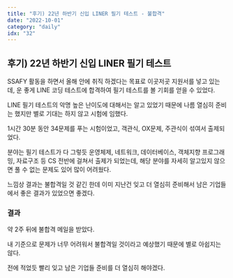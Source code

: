 ```yaml
---
title: "후기) 22년 하반기 신입 LINER 필기 테스트 - 불합격"
date: "2022-10-01"
category: "daily"
idx: "32"
---
```


## 후기) 22년 하반기 신입 LINER 필기 테스트

SSAFY 활동을 하면서 올해 안에 취직 하겠다는 목표로 이곳저곳 지원서를 넣고 있는데, 운 좋게 LINE 코딩 테스트에 합격하여 필기 테스트를 볼 기회를 얻을 수 있었다.

LINE 필기 테스트의 악명 높은 난이도에 대해서는 알고 있었기 때문에 나름 열심히 준비는 했지만 별로 기대는 하지 않고 시험에 임했다.

1시간 30분 동안 34문제를 푸는 시험이었고, 객관식, OX문제, 주관식이 섞여서 출제되었다.

분야는 필기 테스트가 다 그렇듯 운영체제, 네트워크, 데이터베이스, 객체지향 프로그래밍, 자료구조 등 CS 전반에 걸쳐서 출제가 되었는데, 해당 분야를 자세히 알고있지 않으면 풀 수 없는 문제도 있어 많이 어려웠다.

느낌상 결과는 불합격일 것 같긴 한데 이미 지난건 잊고 더 열심히 준비해서 남은 기업들에서 좋은 결과가 있었으면 좋겠다.

### 결과

약 2주 뒤에 불합격 메일을 받았다.

내 기준으로 문제가 너무 어려워서 불합격일 것이라고 예상했기 때문에 별로 아쉽지는 않다.

전에 적었듯 빨리 잊고 남은 기업들 준비를 더 열심히 해야겠다.
